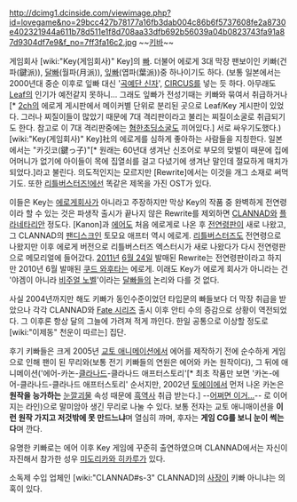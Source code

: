 http://dcimg1.dcinside.com/viewimage.php?id=lovegame&no=29bcc427b78177a16fb3dab004c86b6f5737608fe2a8730e402321944a611b78d511e1f8d708aa33dfb692b56039a04b0823743fa91a87d9304df7e9&f_no=7ff3fa16c2.jpg
~~[[키바]]~~

게임회사 [wiki:"Key(게임회사)" Key]의 [[빠]]. 더불어 에로게 3대 막장 팬보이인 키빠(건파(鍵派)), [[달빠]](월파(月派)), [[잎빠]](엽파(葉派))중 하나이기도 하다. (보통 일본에서는 2000년대 중순 이후로 잎빠 대신 '[[곡예단 신자]]', [[CIRCUS]]를 넣는 듯 하다. 아무래도 [[Leaf]]의 인기가 예전같지 못하니... 그래도 잎빠가 전성기때는 키빠와 묶여서 취급하거나[* [[2ch]]의 에로게 게시판에서 메이커별 단위로 분리된 곳으로 Leaf/Key 게시판이 있었다. 그러나 찌질이들이 많았기 때문에 7대 격리판이라고 불리는 찌질이소굴로 취급되기도 한다. 참고로 이 7대 격리판중에는 [[혐한초딩]]소굴도 끼어있다.] 서로 싸우기도했다.) [wiki:"Key(게임회사)" Key]社의 에로게를 심하게 좋아하는 사람들을 지칭한다. 일본에서는 "카깃코(鍵っ子)"[* 원래는 60년대 생겨난 신조어로 부모의 맞벌이 때문에 집에 어머니가 없기에 아이들이 목에 집열쇠를 걸고 다녔기에 생겨난 말인데 절묘하게 매치가 되었다.]라고 불린다. 의도적인지는 모르지만 [Rewrite]에서는 이것을 개그 소재로 써먹기도. 또한 [[리틀버스터즈!]]에선 똑같은 제목을 가진 OST가 있다.

이들은 Key는 [[에로게]]회사가 아니라고 주장하지만 막상 Key의 작품 중 완벽하게 전연령이라 할 수 있는 것은 파생작 출시가 끝나지 않은 Rewrite를 제외하면 [[CLANNAD]]와 [[플라네타리안]] 정도다. [Kanon]과 [[에어]]도 처음 에로게로 나온 후 [[전연령판]]이 새로 나왔고, 그 CLANNAD의 [[팬디스크]]인 토모요 애프터 역시 에로게. [[리틀버스터즈]]도 전연령으로 나왔지만 이후 에로게 버전으로 리틀버스터즈 엑스터시가 새로 나왔다가 다시 전연령판으로 메모리얼에 들어갔다. [[2011년]] [[6월 24일]] 발매된 Rewrite는 전연령판이라고 하지만 2010년 6월 발매된 [[쿠드 와후타]]는 에로게. 이래도 Key가 에로게 회사가 아니라는 건 '야겜이 아니라 [[비주얼 노벨]]'이라는 [[달빠]]들의 논리와 다를 것 없다.

사실 2004년까지만 해도 키빠가 동인수준이었던 타입문의 빠들보다 더 막장 취급을 받았으나 각각 CLANNAD와 [[Fate 시리즈]] 출시 이후 안티 수의 증감으로 상황이 역전되었다. 그 이후론 항상 달의 그늘에 가려져 적게 까인다. 한일 공통으로 이상할 정도로 [wiki:"이제동" 천운이 따르는] 집단.

후기 키빠들은 크게 2005년 [[교토 애니메이션]]에서 에어를 제작하기 전에 순수하게 게임으로 인해 팬이 된 무리와(보통 전기 키빠들의 연원은 에어와 카논 원작이다), 그 뒤에 애니메이션('에어-카논-[[클라나드]]-클라나드 애프터스토리'[* 최초 작품만 보면 '카논-에어-클라나드-클라나드 애프터스토리' 순서지만, 2002년 [[토에이]]에서 먼저 나온 카논은 '''원작을 능가하는''' [[눈깔괴물]] 속성 때문에 [[흑역사]] 취급 받는다.] --[[아이돌 마스터 제노그라시아|어쩌면 이거...]]-- 로 이어지는 라인)으로 말미암아 생긴 무리로 나눌 수 있다. 보통 전자는 교토 애니매이션을 '''이런 원작 가지고 저것밖에 못 만드느냐'''며 열심히 까며, 후자는 '''게임 CG를 보니 눈이 썩는다'''며 깐다.

유명한 키빠로는 에어 이후 Key 게임에 꾸준히 출연하였으며 CLANNAD에서는 자신이 자진해서 참가한 성우 [[미도리카와 히카루]]가 있다.

소독제 수입 업체인 [wiki:"CLANNAD#s-3" CLANNAD]의 [[사장]]이 키빠 아니냐는 의혹이 있다.
